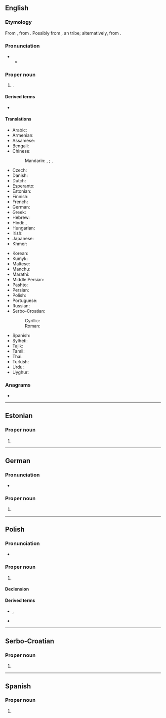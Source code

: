 {{also|kabul|Kábul}}
==English==
{{wikipedia}}

===Etymology===
From {{bor|en|fa|کابل|tr=kâbol}}, from {{der|en|ps|کابل|tr=kâbël}}. Possibly from {{m|en|Kambuja}}, an {{der|en|iir|-}} tribe; alternatively, from {{der|en|sa|कम्बुज}}.

===Pronunciation===
* {{IPA|en|/ˈkɑːbəl/}}
** {{audio|en|LL-Q1860 (eng)-Vealhurl-Kabul.wav|Audio (UK)}}

===Proper noun===
{{en-proper noun}}

# {{place|en|capital city|c/Afghanistan}}.

====Derived terms====
* {{l|en|Kabulese}}

====Translations====
{{trans-top|capital of Afghanistan}}
* Arabic: {{t|ar|كَابُل|m}}
* Armenian: {{t|hy|Քաբուլ}}
* Assamese: {{t|as|কাবুল}}
* Bengali: {{t|bn|কাবুল}}
* Chinese:
*: Mandarin: {{t+|cmn|喀布爾|sc=Hani}}, {{t+|cmn|喀布尔|tr=Kābù'ěr|sc=Hani}}; {{t|cmn|哈布爾}}, {{t|cmn|哈布尔|tr=Hābù’ěr}} {{qualifier|historically}}
* Czech: {{t+|cs|Kábul|m}}
* Danish: {{t|da|Kabul}}
* Dutch: {{t+|nl|Kaboel}}
* Esperanto: {{t+|eo|Kabulo}}
* Estonian: {{t+|et|Kabul}}
* Finnish: {{t+|fi|Kabul}}
* French: {{t+|fr|Kaboul}}
* German: {{t+|de|Kabul|n}}
* Greek: {{t+|el|Καμπούλ}}
* Hebrew: {{t|he|קאבול}}
* Hindi: {{t|hi|काबुल|m}}, {{t+|hi|काबूल|m}}
* Hungarian: {{t+|hu|Kabul}}
* Irish: {{t|ga|Cabúl|m}}
* Japanese: {{t|ja|カブール|tr=Kabūru}}
* Khmer: {{t+|km|កាប៊ុល|tr=kaabul}}
{{trans-mid}}
* Korean: {{t|ko|^카불}}
* Kumyk: {{t|kum|Къабул|tr=Qabul}}
* Maltese: {{t|mt|Kabul}}
* Manchu: {{t|mnc|ᡥᠠᠪᡠᠯ}}
* Marathi: {{t|mr|काबुल}}
* Middle Persian: {{t|pal|tr=kʾpwl|ts=kābul}}
* Pashto: {{t+|ps|کابل|tr=Kâbël}}
* Persian: {{t+|fa|کابل|tr=kâbol}}
* Polish: {{t+|pl|Kabul|m}}
* Portuguese: {{t+|pt|Cabul|m}}
* Russian: {{t+|ru|Кабу́л|m}}
* Serbo-Croatian:
*: Cyrillic: {{t|sh|Кабул|m}}
*: Roman: {{t+|sh|Kabul|m}}
* Spanish: {{t+|es|Kabul|m}}
* Sylheti: {{t|syl|ꠇꠣꠛꠥꠟ}}
* Tajik: {{t+|tg|Кобул}}
* Tamil: {{t+|ta|காபூல்}}
* Thai: {{t|th|คาบูล}}
* Turkish: {{t|tr|Kâbil}}
* Urdu: {{t|ur|کابل}}
* Uyghur: {{t|ug|كابۇل}}
{{trans-bottom}}

===Anagrams===
* {{anagrams|en|a=abklu|baulk}}

----

==Estonian==

===Proper noun===
{{head|et|proper noun}}

# {{place|et|capital city|c/Afghanistan|t1=Kabul}}

----

==German==
{{wikipedia|lang=de}}

===Pronunciation===
* {{audio|de|De-Kabul.ogg|Audio}}

===Proper noun===
{{de-proper noun|n}}

# {{place|de|capital city|c/Afghanistan|t1=Kabul}}

----

==Polish==

===Pronunciation===
* {{pl-IPA}}

===Proper noun===
{{head|pl|proper noun|g=m}}

# {{place|pl|capital city|c/Afghanistan|t1=Kabul}}

====Declension====
{{pl-decl-noun-sing|Kabul|Kabulu|Kabulowi|Kabul|Kabulem|Kabulu|Kabulu}}

====Derived terms====
* {{l|pl|kabulczyk|g=m}}, {{l|pl|kabulka|g=f}}
* {{l|pl|kabulski|pos=adj}}

----

==Serbo-Croatian==
{{wikipedia|lang=sh}}

===Proper noun===
{{sh-proper noun|g=m}}

# {{place|sh|capital city|c/Afghanistan|t1=Kabul}}

----

==Spanish==
{{wikipedia|lang=es}}

===Proper noun===
{{es-proper noun|m}}

# {{place|es|capital city|c/Afghanistan|t1=Kabul}}